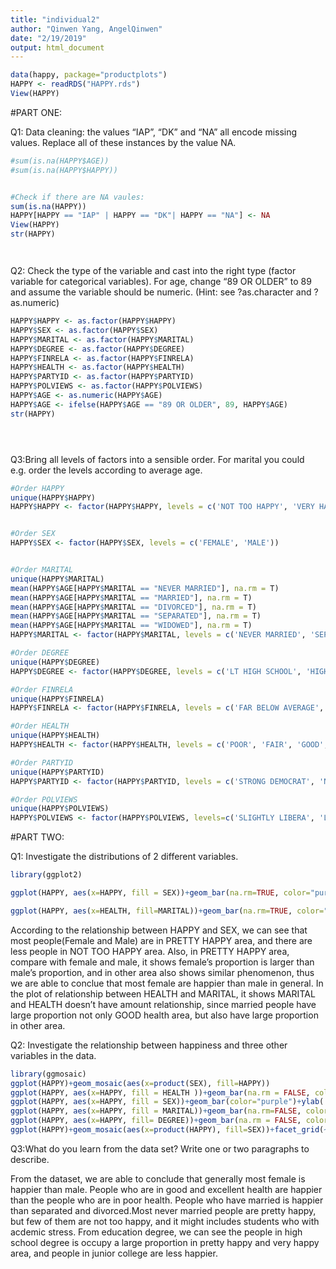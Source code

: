 ```yaml
---
title: "individual2"
author: "Qinwen Yang, AngelQinwen"
date: "2/19/2019"
output: html_document
---
```



```r
data(happy, package="productplots")
HAPPY <- readRDS("HAPPY.rds")
View(HAPPY)

```

#PART ONE:

Q1: Data cleaning: the values “IAP”, “DK” and “NA” all encode missing values. Replace all of these instances by the value NA.
```r

#sum(is.na(HAPPY$AGE))
#sum(is.na(HAPPY$HAPPY))


#Check if there are NA vaules:
sum(is.na(HAPPY))
HAPPY[HAPPY == "IAP" | HAPPY == "DK"| HAPPY == "NA"] <- NA
View(HAPPY)
str(HAPPY)




```

Q2: Check the type of the variable and cast into the right type (factor variable for categorical variables). For age, change “89 OR OLDER” to 89 and assume the variable should be numeric. (Hint: see ?as.character and ?as.numeric)
```r

HAPPY$HAPPY <- as.factor(HAPPY$HAPPY)
HAPPY$SEX <- as.factor(HAPPY$SEX)
HAPPY$MARITAL <- as.factor(HAPPY$MARITAL)
HAPPY$DEGREE <- as.factor(HAPPY$DEGREE)
HAPPY$FINRELA <- as.factor(HAPPY$FINRELA)
HAPPY$HEALTH <- as.factor(HAPPY$HEALTH)
HAPPY$PARTYID <- as.factor(HAPPY$PARTYID)
HAPPY$POLVIEWS <- as.factor(HAPPY$POLVIEWS)
HAPPY$AGE <- as.numeric(HAPPY$AGE)
HAPPY$AGE <- ifelse(HAPPY$AGE == "89 OR OLDER", 89, HAPPY$AGE)
str(HAPPY)





```

Q3:Bring all levels of factors into a sensible order. For marital you could e.g. order the levels according to average age.
```r
#Order HAPPY
unique(HAPPY$HAPPY)
HAPPY$HAPPY <- factor(HAPPY$HAPPY, levels = c('NOT TOO HAPPY', 'VERY HAPPY', 'PRETTY HAPPY'))


#Order SEX
HAPPY$SEX <- factor(HAPPY$SEX, levels = c('FEMALE', 'MALE'))


#Order MARITAL
unique(HAPPY$MARITAL)
mean(HAPPY$AGE[HAPPY$MARITAL == "NEVER MARRIED"], na.rm = T)
mean(HAPPY$AGE[HAPPY$MARITAL == "MARRIED"], na.rm = T)
mean(HAPPY$AGE[HAPPY$MARITAL == "DIVORCED"], na.rm = T)
mean(HAPPY$AGE[HAPPY$MARITAL == "SEPARATED"], na.rm = T)
mean(HAPPY$AGE[HAPPY$MARITAL == "WIDOWED"], na.rm = T)
HAPPY$MARITAL <- factor(HAPPY$MARITAL, levels = c('NEVER MARRIED', 'SEPARATED', 'MARRIED', 'DIVORCED', 'WIDOWED'))

#Order DEGREE
unique(HAPPY$DEGREE)
HAPPY$DEGREE <- factor(HAPPY$DEGREE, levels = c('LT HIGH SCHOOL', 'HIGH SCHOOL','JUNIOR COLLEGE', 'BACHELOR', 'GRADUATE'))

#Order FINRELA
unique(HAPPY$FINRELA)
HAPPY$FINRELA <- factor(HAPPY$FINRELA, levels = c('FAR BELOW AVERAGE', 'BELOW AVERAGE', 'AVERAGE', 'ABOVE AVERAGE', 'FAR ABOVE AVERAGE'))

#Order HEALTH
unique(HAPPY$HEALTH)
HAPPY$HEALTH <- factor(HAPPY$HEALTH, levels = c('POOR', 'FAIR', 'GOOD', 'EXCELLENT'))

#Order PARTYID
unique(HAPPY$PARTYID)
HAPPY$PARTYID <- factor(HAPPY$PARTYID, levels = c('STRONG DEMOCRAT', 'NOT STR DEMOCRAT', 'IND,NEAR DEM","INDEPENDENT', 'IND,NEAR REP','NOT STR REPUBLICAN', 'STRONG REPUBLICAN', 'INDEPENDENT'))

#Order POLVIEWS
unique(HAPPY$POLVIEWS)
HAPPY$POLVIEWS <- factor(HAPPY$POLVIEWS, levels=c('SLIGHTLY LIBERA', 'LIBERA', 'EXTREMELY LIBERAL', 'MODERATE', 'SLGHTLY CONSERVATIVE', 'CONSERVATIVE','EXTRMLY CONSERVATIVE'))


```

#PART TWO:

Q1: Investigate the distributions of 2 different variables.
```r
library(ggplot2)

ggplot(HAPPY, aes(x=HAPPY, fill = SEX))+geom_bar(na.rm=TRUE, color="purple")+ylab('Total Number')+ggtitle("Relationship between HAPPY and SEX")

ggplot(HAPPY, aes(x=HEALTH, fill=MARITAL))+geom_bar(na.rm=TRUE, color="black")+ ylab('Total Number')+ggtitle("Relationship between HEALTH and MARITAL")
```
According to the relationship between HAPPY and SEX, we can see that most people(Female and Male) are in PRETTY HAPPY area, and there are less people in NOT TOO HAPPY area. Also, in PRETTY HAPPY area, compare with female and male, it shows female's proportion is larger than male's proportion, and in other area also shows similar phenomenon, thus we are able to conclue that most female are happier than male in general. In the plot of relationship between HEALTH and MARITAL, it shows MARITAL and HEALTH doesn't have amount relationship, since married people have large proportion not only GOOD health area, but also have large proportion in other area.

Q2: Investigate the relationship between happiness and three other variables in the data.
```r



library(ggmosaic)
ggplot(HAPPY)+geom_mosaic(aes(x=product(SEX), fill=HAPPY))
ggplot(HAPPY, aes(x=HAPPY, fill = HEALTH ))+geom_bar(na.rm = FALSE, color="black", size = 1.5)+ylab('Total Number')
ggplot(HAPPY, aes(x=HAPPY, fill = SEX))+geom_bar(color="purple")+ylab('Total Number')
ggplot(HAPPY, aes(x=HAPPY, fill = MARITAL))+geom_bar(na.rm=FALSE, color="black", size = 0.5)+ylab('Total Number')
ggplot(HAPPY, aes(x=HAPPY, fill= DEGREE))+geom_bar(na.rm = FALSE, color="black")+ylab('Total Number')
ggplot(HAPPY)+geom_mosaic(aes(x=product(HAPPY), fill=SEX))+facet_grid(~MARITAL)


```

Q3:What do you learn from the data set? Write one or two paragraphs to describe.

From the dataset, we are able to conclude that generally most female is happier than male. People who are in good and excellent health are happier than the people who are in poor health. People who have married is happier than separated and divorced.Most never married people are pretty happy, but few of them are not too happy, and it might includes students who with acdemic stress. From education degree, we can see the people in high school degree is occupy a large proportion in pretty happy and very happy area, and people in junior college are less happier.




